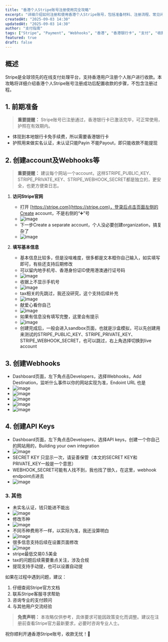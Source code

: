 ```yaml
---
title: "香港个人Stripe账号注册使用完全攻略"
excerpt: "详细介绍如何注册和使用香港个人Stripe账号，包括准备材料、注册流程、常见问题解决方案以及重要注意事项，助你顺利开通收款服务。"
createdAt: "2025-09-03 14:30"
updatedAt: "2025-09-03 14:30"
author: "支付指南"
tags: ["Stripe", "Payment", "Webhooks", "香港", "香港银行卡", "支付", "收款", "个人账户", "攻略", "护照"]
featured: true
draft: false
---
```


## 概述

Stripe是全球领先的在线支付处理平台，支持香港用户注册个人账户进行收款。本攻略将详细介绍香港个人Stripe账号注册成功后配置收款的步骤，不包含注册过程。

## 1. 前期准备

> **重要提醒：** Stripe账号已注册通过，香港银行卡已激活完毕，可正常使用，护照在有效期内。

- 体现到本地银行卡免手续费，所以需要香港银行卡
- 护照用来做实名认证，未认证只能Payin 不能Payout，即只能收款不能提现

## 2. 创建account及Webhooks等

> **重要提醒：** 建议每个网站一个account，这样STRIPE_PUBLIC_KEY、STRIPE_PRIVATE_KEY、STRIPE_WEBHOOK_SECRET都是独立的，更安全，也更方便查日志。

1. **访问Stripe官网**
   - 打开 [https://stripe.com](https://stripe.com)，登录后点击页面左侧的Create account，不是右侧的“➕”号
   - ![image](https://image.pairusuo.top/uploads/2025/stripe/Xnip2025-09-04_08-37-13.jpg)
   - 下一步Create a separate account，个人没必要创建organization，搞复杂了
   - ![image](https://image.pairusuo.top/uploads/2025/stripe/Xnip2025-09-04_08-55-56.jpg)

2. **填写基本信息**
   - 基本信息比较多，但是没啥难度，很多都是文本框你自己输入，如实填写即可，有些还支持后期修改
   - 可以留内地手机号、香港身份证ID使用港澳通行证号码
   - ![image](https://image.pairusuo.top/uploads/2025/stripe/Xnip2025-09-03_10-18-04.jpg)
   - 收据上不显示手机号
   - ![image](https://image.pairusuo.top/uploads/2025/stripe/Xnip2025-09-03_10-45-37.jpg)
   - tax相关的先跳过，我还没研究，这个支持后续补充
   - ![image](https://image.pairusuo.top/uploads/2025/stripe/Xnip2025-09-03_10-49-07.jpg)
   - 献爱心看你自己
   - ![image](https://image.pairusuo.top/uploads/2025/stripe/Xnip2025-09-03_10-49-52.jpg)
   - 如果有信息没有填写完整，这里会有提示
   - ![image](https://image.pairusuo.top/uploads/2025/stripe/Xnip2025-09-03_10-52-35.jpg)
   - 创建完成后，一般会进入sandbox页面，也就是沙盒模拟，可以先创建用来测试的STRIPE_PUBLIC_KEY、STRIPE_PRIVATE_KEY、STRIPE_WEBHOOK_SECRET，也可以跳过，右上角选择切换到live account

## 3. 创建Webhooks

  - Dashboard页面，左下角点击Developers，选择Webhooks，Add Destination，监听什么事件以你的网站实现为准，Endoint URL 也是
  - ![image](https://image.pairusuo.top/uploads/2025/stripe/Xnip2025-09-04_09-23-46.jpg)
  - ![image](https://image.pairusuo.top/uploads/2025/stripe/111.jpg)
  - ![image](https://image.pairusuo.top/uploads/2025/stripe/222.jpg)
  - ![image](https://image.pairusuo.top/uploads/2025/stripe/333.jpg)
  - ![image](https://image.pairusuo.top/uploads/2025/stripe/444.jpg)

## 4. 创建API Keys

  - Dashboard页面，左下角点击Developers，选择API keys，创建一个你自己的网站用的，Building your own integration
  - ![image](https://image.pairusuo.top/uploads/2025/stripe/Xnip2025-09-04_09-30-40.jpg)
  - SECRET KEY 只显示一次，请妥善保管（本文的SECRET KEY和PRIVATE_KEY一般是一个意思）
  - WEBHOOK_SECRET可能有人找不到，我也找了很久，在这里，webhook endpoint点进去
  - ![image](https://image.pairusuo.top/uploads/2025/stripe/555.jpg)

### 3. 其他

  - 未实名认证，钱只能进不能出
  - ![image](https://image.pairusuo.top/uploads/2025/stripe/Xnip2025-09-03_11-17-56.jpg)
  - 修改币种
  - ![image](https://image.pairusuo.top/uploads/2025/stripe/Xnip2025-09-03_11-33-57.jpg)
  - 不同币种费用不一样，以实际为准，我还没算明白
  - ![image](https://image.pairusuo.top/uploads/2025/stripe/Xnip2025-09-03_11-37-05.jpg)
  - 很多信息支持后续在设置页面修改
  - ![image](https://image.pairusuo.top/uploads/2025/stripe/Xnip2025-09-04_09-43-11.jpg)
  - stripe最低交易0.5美金
  - tax的问题后续需要重点关注，涉及合规
  - 提现支持手动提，也可以设置自动提

如果在过程中遇到问题，建议：
1. 仔细查阅Stripe官方文档
2. 联系Stripe客服寻求帮助
3. 咨询专业的支付顾问
4. 与其他用户交流经验

> **免责声明：** 本攻略仅供参考，具体要求可能因政策变化而调整。建议在注册前查看Stripe官方最新要求，必要时咨询专业人士。

祝你顺利开通香港Stripe账号，收款无忧！🎉